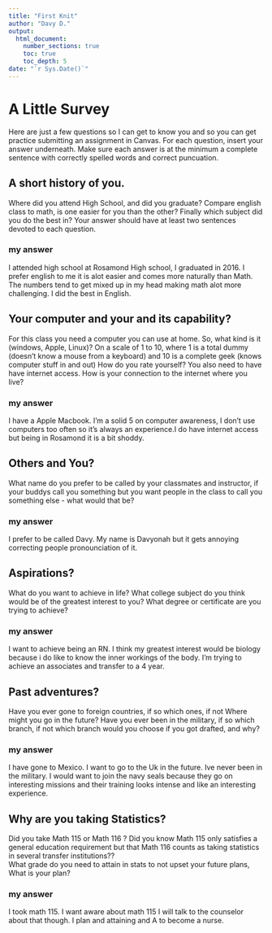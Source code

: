 ```yaml
---
title: "First Knit"
author: "Davy D."
output: 
  html_document:
    number_sections: true
    toc: true
    toc_depth: 5
date: "`r Sys.Date()`"   
---
```


# A Little Survey

Here are just a few questions so I can get to know you and so you can get practice submitting an assignment in Canvas.  For each question, insert your answer underneath. Make sure each answer is at the minimum a complete sentence with correctly spelled words and correct puncuation. 

## A short history of you.  
Where did you attend High School, and did you graduate? Compare english class to math, is one easier for you than the other? Finally which subject did you do the best in? Your answer should have at least two sentences devoted to each question.  
  
### my answer     
I attended high school at Rosamond High school, I graduated in 2016. I prefer english to me it is alot easier and comes more naturally than Math. The numbers tend to get mixed up in my head making math alot more challenging. I did the best in English.  

     


## Your computer and your and its capability?  
 For this class  you need a computer you can use at home.  So, what kind is it (windows, Apple, Linux)?  On a scale of 1 to 10, where 1 is a total dummy (doesn't know a mouse from a keyboard) and 10 is a complete geek (knows computer stuff in and out) How do you rate yourself?  You also need to have have internet access. How is your connection to the internet where you live?

### my answer   
I have a Apple Macbook. I'm a solid 5 on computer awareness, I don't use computers too often so it's always an experience.I do have internet access but being in Rosamond it is a bit shoddy.  
   

## Others and You?   
What name do you prefer to be called by your classmates and instructor, if your buddys call you something but you want people in the class to call you something else - what would that be? 

### my answer     
  I prefer to be called Davy. My name is Davyonah but it gets annoying correcting people pronounciation of it. 
   
 




## Aspirations?   
What do you want to achieve in life?  What college subject do you think would be of the greatest interest to you? What degree or certificate are you trying to achieve?

### my answer     
  I want to achieve being an RN. I think my greatest interest would be biology  because i do like to know the inner workings of the body. I'm trying to achieve an associates and transfer to a 4 year.
   
 




## Past adventures?  
Have you ever gone to foreign countries, if so which ones, if not Where might you go in the future?  Have you ever been in the military, if so which branch, if not which branch would you choose if you got drafted, and why?

### my answer     
  I have gone to Mexico. I want to go to the Uk in the future. Ive never been in the military. I would want to join the navy seals because they go on interesting missions and their training looks intense and like an interesting experience.
   
  




## Why are you taking Statistics?  
Did you take Math 115 or Math 116 ?  Did you know Math 115 only satisfies a general education requirement but that Math 116 counts as taking statistics in several transfer institutions??  
What grade do you need to attain in stats to not upset your future plans, What is your plan?  
 

### my answer     
  I took math 115. I want aware about math 115 I will talk to the counselor about that though. I plan and attaining and A to become a nurse.
   
 






  




